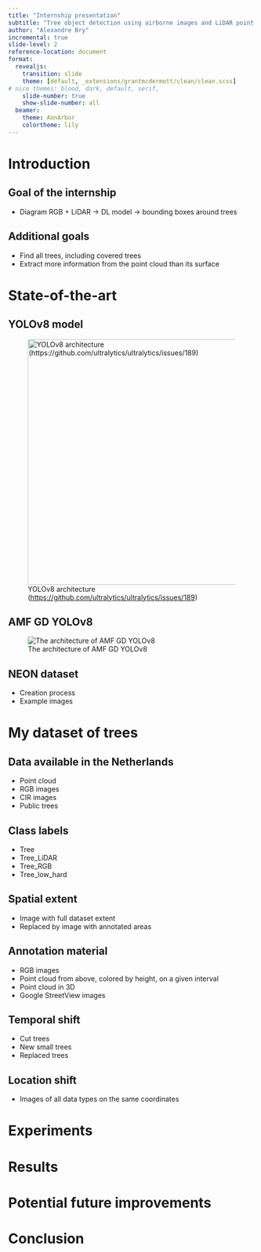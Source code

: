 ```yaml
---
title: "Internship presentation"
subtitle: "Tree object detection using airborne images and LiDAR point clouds"
author: "Alexandre Bry"
incremental: true
slide-level: 2
reference-location: document
format:
  revealjs:
    transition: slide
    theme: [default, _extensions/grantmcdermott/clean/clean.scss]
# nice themes: blood, dark, default, serif,
    slide-number: true
    show-slide-number: all
  beamer:
    theme: AnnArbor
    colortheme: lily
---
```


# Introduction

## Goal of the internship

- Diagram RGB + LiDAR -> DL model -> bounding boxes around trees

## Additional goals

- Find all trees, including covered trees
- Extract more information from the point cloud than its surface

<!-- Ce qu'il est important de faire ressortir est :
- le contexte du travail, le problème sur lequel vous avez travaillé et l’état de l'art
- la solution (ou solution partielle) que vous avez proposée, mise en perspective avec l’état de l'art
- les problèmes que votre travail laisse ouverts, qui pourraient constituer un point de départ pour une continuation, ou sur lesquels vous allez travailler pendant la période de stage restante. -->

# State-of-the-art

## YOLOv8 model {.scrollable}

![YOLOv8 architecture ([https://github.com/ultralytics/ultralytics/issues/189](https://github.com/ultralytics/ultralytics/issues/189))](figures/images/YOLOv8-architecture.jpg){height="500"}

## AMF GD YOLOv8

![The architecture of AMF GD YOLOv8](figures/diagrams/Modifed_AMF_GD_YOLOv8.png){.r-stretch}

## NEON dataset

- Creation process
- Example images

# My dataset of trees

## Data available in the Netherlands

- Point cloud
- RGB images
- CIR images
- Public trees

## Class labels

- Tree
- Tree_LiDAR
- Tree_RGB
- Tree_low_hard

## Spatial extent

- Image with full dataset extent
- Replaced by image with annotated areas

## Annotation material

- RGB images
- Point cloud from above, colored by height, on a given interval
- Point cloud in 3D
- Google StreetView images

## Temporal shift

- Cut trees
- New small trees
- Replaced trees

## Location shift

- Images of all data types on the same coordinates

# Experiments

# Results

# Potential future improvements

# Conclusion